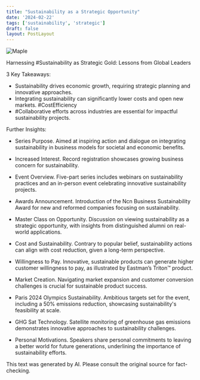 ```yaml
---
title: "Sustainability as a Strategic Opportunity"
date: '2024-02-22'
tags: ['sustainability', 'strategic']
draft: false
layout: PostLayout
---
```


<div className="flex justify-center">
<div className="my-1 w-full px-2 xl:my-1 xl:w-1/2 xl:px-2">
    <img src="https://img.youtube.com/vi/Gt9zk5nxg4Y/0.jpg" alt="Maple" className="mx-auto h-58 w-auto" />
</div>
</div>

Harnessing #Sustainability as Strategic Gold: Lessons from Global Leaders  

3 Key Takeaways:
- Sustainability drives economic growth, requiring strategic planning and innovative approaches.   
- Integrating sustainability can significantly lower costs and open new markets. #CostEfficiency
- #Collaborative efforts across industries are essential for impactful sustainability projects. 

Further Insights:

- Series Purpose.
   Aimed at inspiring action and dialogue on integrating sustainability in business models for societal and economic benefits.

- Increased Interest.
   Record registration showcases growing business concern for sustainability.

- Event Overview.
   Five-part series includes webinars on sustainability practices and an in-person event celebrating innovative sustainability projects.

- Awards Announcement.
   Introduction of the Ncn Business Sustainability Award for new and reformed companies focusing on sustainability.

- Master Class on Opportunity.
   Discussion on viewing sustainability as a strategic opportunity, with insights from distinguished alumni on real-world applications.

- Cost and Sustainability.
   Contrary to popular belief, sustainability actions can align with cost reduction, given a long-term perspective.

- Willingness to Pay.
   Innovative, sustainable products can generate higher customer willingness to pay, as illustrated by Eastman’s Triton™ product.

- Market Creation.
   Navigating market expansion and customer conversion challenges is crucial for sustainable product success.

- Paris 2024 Olympics Sustainability.
   Ambitious targets set for the event, including a 50% emissions reduction, showcasing sustainability's feasibility at scale.

- GHG Sat Technology.
   Satellite monitoring of greenhouse gas emissions demonstrates innovative approaches to sustainability challenges.

- Personal Motivations.
   Speakers share personal commitments to leaving a better world for future generations, underlining the importance of sustainability efforts.

This text was generated by AI. Please consult the original source for fact-checking.
